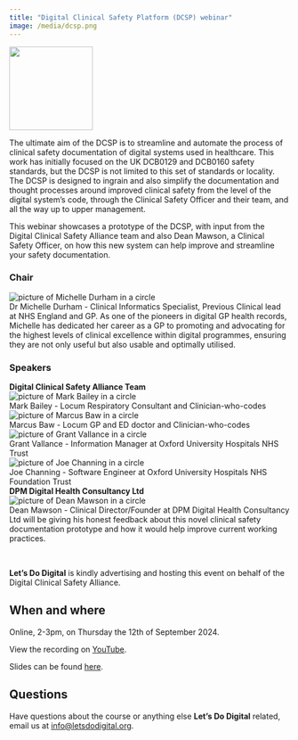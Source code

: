 ```yaml
---
title: "Digital Clinical Safety Platform (DCSP) webinar"
image: /media/dcsp.png
---
```


![](/media/dcsp.png){height=150px fig-align="center" fig-alt="Logo for the Digital Clinical Safety Platform"}

The ultimate aim of the DCSP is to streamline and automate the process of clinical safety documentation of digital systems used in healthcare. This work has initially focused on the UK DCB0129 and DCB0160 safety standards, but the DCSP is not limited to this set of standards or locality. The DCSP is designed to ingrain and also simplify the documentation and thought processes around improved clinical safety from the level of the digital system's code, through the Clinical Safety Officer and their team, and all the way up to upper management.

This webinar showcases a prototype of the DCSP, with input from the Digital Clinical Safety Alliance team and also Dean Mawson, a Clinical Safety Officer, on how this new system can help improve and streamline your safety documentation.

```{=html}

<h3>Chair</h3>
<div class="agenda-container">
    <div class="agenda-row">
        <div class="agenda-image-container">
            <img src="/media/michelle-durham.png" alt="picture of Michelle Durham in a circle" class="agenda-image">
        </div>
        <div class="agenda-text-container">
            Dr Michelle Durham - Clinical Informatics Specialist, Previous Clinical lead at NHS England and GP. As one of the pioneers in digital GP health records, Michelle has dedicated her career as a GP to promoting and advocating for the highest levels of clinical excellence within digital programmes, ensuring they are not only useful but also usable and optimally utilised.
        </div>
    </div>
</div>

<h3>Speakers</h3>

<strong>Digital Clinical Safety Alliance Team</strong>

<div class="agenda-container">
    <div class="agenda-row">
        <div class="agenda-image-container">
            <img src="/media/mark-bailey-circle.png" alt="picture of Mark Bailey in a circle" class="agenda-image">
        </div>
        <div class="agenda-text-container">
            Mark Bailey - Locum Respiratory Consultant and Clinician-who-codes
        </div>
    </div>
</div>

<div class="agenda-container">
    <div class="agenda-row">
        <div class="agenda-image-container">
            <img src="/media/marcus-baw-circle.png" alt="picture of Marcus Baw in a circle" class="agenda-image">
        </div>
        <div class="agenda-text-container">
            Marcus Baw - Locum GP and ED doctor and Clinician-who-codes
        </div>
    </div>
</div>

<div class="agenda-container">
    <div class="agenda-row">
        <div class="agenda-image-container">
            <img src="/media/grant-vallance-circle.png" alt="picture of Grant Vallance in a circle" class="agenda-image">
        </div>
        <div class="agenda-text-container">
            Grant Vallance - Information Manager at Oxford University Hospitals NHS Trust
        </div>
    </div>
</div>

<div class="agenda-container">
    <div class="agenda-row">
        <div class="agenda-image-container">
            <img src="/media/joe-channing.png" alt="picture of Joe Channing in a circle" class="agenda-image">
        </div>
        <div class="agenda-text-container">
            Joe Channing - Software Engineer at Oxford University Hospitals NHS Foundation Trust
        </div>
    </div>
</div>

<strong>DPM Digital Health Consultancy Ltd</strong>

<div class="agenda-container">
    <div class="agenda-row">
        <div class="agenda-image-container">
            <img src="/media/dean-mawson.png" alt="picture of Dean Mawson in a circle" class="agenda-image">
        </div>
        <div class="agenda-text-container">
            Dean Mawson - Clinical Director/Founder at DPM Digital Health Consultancy Ltd will be giving his honest feedback about this novel clinical safety documentation prototype and how it would help improve current working practices.
        </div>
    </div>
</div>
```

\

**Let's Do Digital** is kindly advertising and hosting this event on behalf of the Digital Clinical Safety Alliance.

## When and where

Online, 2-3pm, on Thursday the 12th of September 2024.

View the recording on [YouTube](https://www.youtube.com/watch?v=xzLJkN9NLeU).

Slides can be found [here](https://letsdodigital.org/dcsa/).

## Questions

Have questions about the course or anything else **Let's Do Digital** related, email us at [info@letsdodigital.org](mailto:info@letsdodigital.org).
